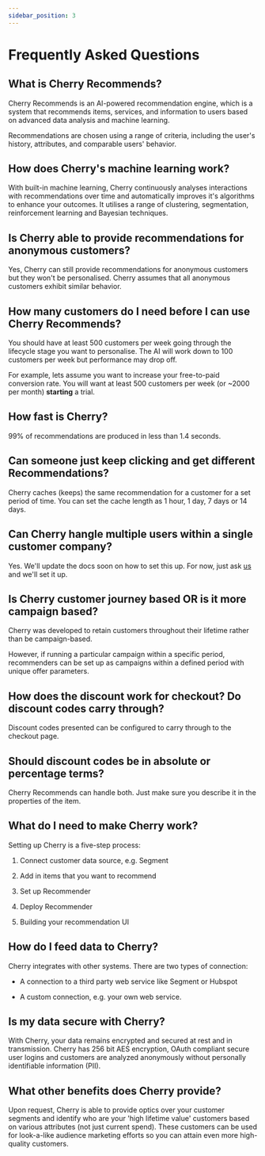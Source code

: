 ```yaml
---
sidebar_position: 3
---
```


# Frequently Asked Questions


## What is Cherry Recommends?

Cherry Recommends is an AI-powered recommendation engine, which is a system that recommends items, services, and information to users based on advanced data analysis and machine learning. 

Recommendations are chosen using a range of criteria, including the user's history, attributes, and comparable users' behavior. 


## How does Cherry's machine learning work?

With built-in machine learning, Cherry continuously analyses interactions with recommendations over time and automatically improves it's algorithms to enhance your outcomes. It utilises a range of clustering, segmentation, reinforcement learning and Bayesian techniques.


## Is Cherry able to provide recommendations for anonymous customers?

Yes, Cherry can still provide recommendations for anonymous customers but they won't be personalised. Cherry assumes that all anonymous customers exhibit similar behavior.

 
## How many customers do I need before I can use Cherry Recommends?

You should have at least 500 customers per week going through the lifecycle stage you want to personalise. The AI will work down to 100 customers per week but performance may drop off.

For example, lets assume you want to increase your free-to-paid conversion rate. You will want at least 500 customers per week (or ~2000 per month) **starting** a trial.


## How fast is Cherry?

99% of recommendations are produced in less than 1.4 seconds.


## Can someone just keep clicking and get different Recommendations?

Cherry caches (keeps) the same recommendation for a customer for a set period of time. You can set the cache length as 1 hour, 1 day, 7 days or 14 days.

## Can Cherry hangle multiple users within a single customer company?

Yes. We'll update the docs soon on how to set this up. For now, just ask [us](mailto:help@cherry.ai) and we'll set it up.


## Is Cherry customer journey based OR is it more campaign based? 

Cherry was developed to retain customers throughout their lifetime rather than be campaign-based. 

However, if running a particular campaign within a specific period, recommenders can be set up as campaigns within a defined period with unique offer parameters. 

 

## How does the discount work for checkout? Do discount codes carry through?  

Discount codes presented can be configured to carry through to the checkout page.



## Should discount codes be in absolute or percentage terms?

Cherry Recommends can handle both. Just make sure you describe it in the properties of the item.


## What do I need to make Cherry work? 

Setting up Cherry is a five-step process: 

1. Connect customer data source, e.g. Segment

1. Add in items that you want to recommend

2. Set up Recommender 

3. Deploy Recommender

4. Building your recommendation UI 



## How do I feed data to Cherry?

Cherry integrates with other systems. There are two types of connection: 

* A connection to a third party web service like Segment or Hubspot 

* A custom connection, e.g. your own web service. 


## Is my data secure with Cherry?

With Cherry, your data remains encrypted and secured at rest and in transmission. Cherry has 256 bit AES encryption, OAuth compliant secure user logins and customers are analyzed anonymously without personally identifiable information (PII).


## What other benefits does Cherry provide?

Upon request, Cherry is able to provide optics over your customer segments and identify who are your 'high lifetime value' customers based on various attributes (not just current spend). These customers can be used for look-a-like audience marketing efforts so you can attain even more high-quality customers. 


